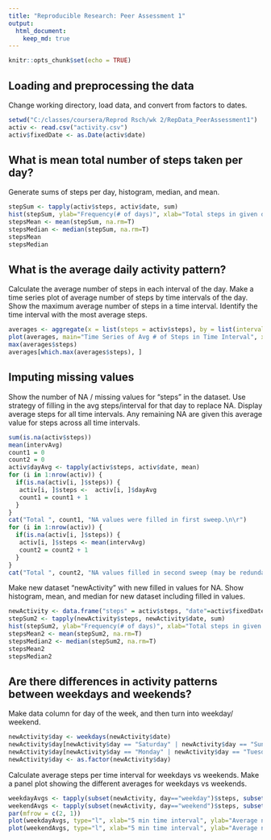 ```yaml
---
title: "Reproducible Research: Peer Assessment 1"
output: 
  html_document:
    keep_md: true
---
```




```r
knitr::opts_chunk$set(echo = TRUE)
```

## Loading and preprocessing the data
Change working directory, load data, and convert from factors to dates.

```r
setwd("C:/classes/coursera/Reprod Rsch/wk 2/RepData_PeerAssessment1")
activ <- read.csv("activity.csv")
activ$fixedDate <- as.Date(activ$date)

```

## What is mean total number of steps taken per day?
Generate sums of steps per day, histogram, median, and mean.

```r
stepSum <- tapply(activ$steps, activ$date, sum)
hist(stepSum, ylab="Frequency(# of days)", xlab="Total steps in given day", main="Histogram of Steps per Day", breaks=25)
stepsMean <- mean(stepSum, na.rm=T)
stepsMedian <- median(stepSum, na.rm=T)
stepsMean
stepsMedian
```

## What is the average daily activity pattern?

Calculate the average number of steps in each interval of the day.
Make a time series plot of average number of steps by time intervals of the day.
Show the maximum average number of steps in a time interval.
Identify the time interval with the most average steps.

```r
averages <- aggregate(x = list(steps = activ$steps), by = list(interval = activ$interval), FUN = mean, na.rm = T)
plot(averages, main="Time Series of Avg # of Steps in Time Interval", xlab = "Time Interval of Day (points represent 5 min each)", ylab="Avg. Number of Steps")
max(averages$steps)
averages[which.max(averages$steps), ]
```

## Imputing missing values

Show the number of NA / missing values for "steps" in the dataset.
Use strategy of filling in the avg steps/interval for that day to replace NA.  Display average steps for all time intervals.  Any remaining NA are given this average value for steps across all time intervals.

```r
sum(is.na(activ$steps))
mean(intervAvg)
count1 = 0
count2 = 0
activ$dayAvg <- tapply(activ$steps, activ$date, mean)
for (i in 1:nrow(activ)) {
  if(is.na(activ[i, ]$steps)) {
   activ[i, ]$steps <-  activ[i, ]$dayAvg
   count1 = count1 + 1
  }
}
cat("Total ", count1, "NA values were filled in first sweep.\n\r")
for (i in 1:nrow(activ)) {
  if(is.na(activ[i, ]$steps)) {
   activ[i, ]$steps <- mean(intervAvg)
   count2 = count2 + 1
  }
}
cat("Total ", count2, "NA values filled in second sweep (may be redundant).\n\r")

```


Make new dataset "newActivity" with new filled in values for NA.
Show histogram, mean, and median for new dataset including filled in values.

```r
newActivity <- data.frame("steps" = activ$steps, "date"=activ$fixedDate, "interval" = activ$interval)
stepSum2 <- tapply(newActivity$steps, newActivity$date, sum)
hist(stepSum2, ylab="Frequency(# of days)", xlab="Total steps in given day", main="Histogram of Steps per Day with Missing Data Imputed", breaks=25)
stepsMean2 <- mean(stepSum2, na.rm=T)
stepsMedian2 <- median(stepSum2, na.rm=T)
stepsMean2
stepsMedian2

```


## Are there differences in activity patterns between weekdays and weekends?

Make data column for day of the week, and then turn into weekday/ weekend.


```r
newActivity$day <- weekdays(newActivity$date)
newActivity$day[newActivity$day == "Saturday" | newActivity$day == "Sunday" ] <- "weekend"
newActivity$day[newActivity$day == "Monday" | newActivity$day == "Tuesday" | newActivity$day == "Wednesday"| newActivity$day == "Thursday" | newActivity$day == "Friday" ] <- "weekday"
newActivity$day <- as.factor(newActivity$day)

```


Calculate average steps per time interval for weekdays vs weekends.
Make a panel plot showing the different averages for weekdays vs weekends.

```r
weekdayAvgs <- tapply(subset(newActivity, day=="weekday")$steps, subset(newActivity, day=="weekday")$interval, mean, na.rm=TRUE)
weekendAvgs <- tapply(subset(newActivity, day=="weekend")$steps, subset(newActivity, day=="weekend")$interval, mean, na.rm=TRUE)
par(mfrow = c(2, 1))
plot(weekdayAvgs, type="l", xlab="5 min time interval", ylab="Average number of steps", main="weekdays")
plot(weekendAvgs, type="l", xlab="5 min time interval", ylab="Average number of steps", main="weekend")

```

